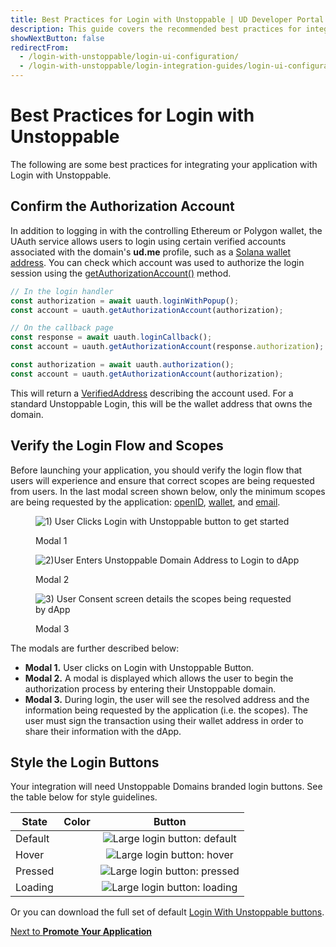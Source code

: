 ```yaml
---
title: Best Practices for Login with Unstoppable | UD Developer Portal
description: This guide covers the recommended best practices for integrating Login With Unstoppable with your dApp. 
showNextButton: false
redirectFrom:
  - /login-with-unstoppable/login-ui-configuration/
  - /login-with-unstoppable/login-integration-guides/login-ui-configuration/
---
```



# Best Practices for Login with Unstoppable

The following are some best practices for integrating your application with Login with Unstoppable.

## Confirm the Authorization Account

In addition to logging in with the controlling Ethereum or Polygon wallet, the UAuth service allows users to login using certain verified accounts associated with the domain's **ud.me** profile, such as a [Solana wallet address](/login-with-unstoppable/featured-updates.md#login-with-verified-solana-wallet). You can check which account was used to authorize the login session using the [getAuthorizationAccount()](/login-with-unstoppable/libraries/uauth-js.md#getauthorizationaccount) method.

```typescript @uauth/js loginWithPop()
// In the login handler
const authorization = await uauth.loginWithPopup();
const account = uauth.getAuthorizationAccount(authorization);
```

```typescript @uauth/js loginCallback()
// On the callback page
const response = await uauth.loginCallback();
const account = uauth.getAuthorizationAccount(response.authorization);
```

```typescript @uauth middleware
const authorization = await uauth.authorization();
const account = uauth.getAuthorizationAccount(authorization);
```

This will return a [VerifiedAddress](/login-with-unstoppable/libraries/uauth-js.md#verifiedaddress) describing the account used. For a standard Unstoppable Login, this will be the wallet address that owns the domain.

## Verify the Login Flow and Scopes

Before launching your application, you should verify the login flow that users will experience and ensure that correct scopes are being requested from users.
In the last modal screen shown below, only the minimum scopes are being requested by the application: [openID](/login-with-unstoppable/scopes-for-login.md#openid), 
[wallet](/login-with-unstoppable/scopes-for-login.md#wallet), and [email](/login-with-unstoppable/scopes-for-login.md#email).

<figure class="one-third-inline-block" vertical-align="bottom">

![1) User Clicks Login with Unstoppable button to get started](/images/login-domains-modal1.png)

<figcaption>Modal 1</figcaption>
</figure>


<figure class="one-third-inline-block" vertical-align="bottom">

![2)User Enters Unstoppable Domain Address to Login to dApp](/images/login-domains-modal2-v3.png)

<figcaption>Modal 2</figcaption>
</figure>


<figure class="one-third-inline-block" vertical-align="bottom">

![3) User Consent screen details the scopes being requested by dApp](/images/consent-screen-marked-v2.png)

<figcaption>Modal 3</figcaption>
</figure>

The modals are further described below:

* **Modal 1.** User clicks on Login with Unstoppable Button.
* **Modal 2.** A modal is displayed which allows the user to begin the authorization process by entering their Unstoppable domain.
* **Modal 3.** During login, the user will see the resolved address and the information being requested by the application (i.e. the scopes).
The user must sign the transaction using their wallet address in order to share their information with the dApp.

## Style the Login Buttons

Your integration will need Unstoppable Domains branded login buttons. See the table below for style guidelines.

| State   | Color                           | Button                                                                        |
| ------- | :-----------------------------: | :---------------------------------------------------------------------------: |
| Default | <ColorSample color='#0D67FE' /> | ![Large login button: default](/images/login-buttons/login-default-large.png) |
| Hover   | <ColorSample color='#0546B7' /> | ![Large login button: hover](/images/login-buttons/login-hover-large.png)     |
| Pressed | <ColorSample color='#478BFE' /> | ![Large login button: pressed](/images/login-buttons/login-pressed-large.png) |
| Loading | <ColorSample color='#0D67FE' /> | ![Large login button: loading](/images/login-buttons/login-loading-large.png) |

Or you can download the full set of default [Login With Unstoppable buttons](/images/login-buttons/ud-login-assets.zip).

<div class="custom-next-to">

[Next to **Promote Your Application**](/login-with-unstoppable/get-started-login.md#step-4-promote-your-application)

</div>